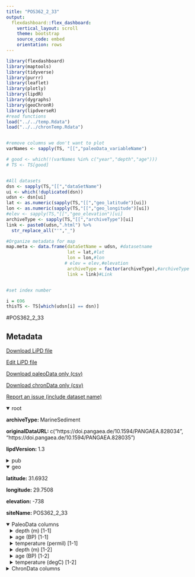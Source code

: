 ```yaml
---
title: "POS362_2_33"
output: 
  flexdashboard::flex_dashboard:
    vertical_layout: scroll
    theme: bootstrap
    source_code: embed
    orientation: rows
---
```


```r
library(flexdashboard)
library(maptools)
library(tidyverse)
library(purrr)
library(leaflet)
library(plotly)
library(lipdR)
library(dygraphs)
library(geoChronR)
library(lipdverseR)
#read functions
load("../../temp.Rdata")
load("../../chronTemp.Rdata")


#remove columns we don't want to plot
varNames <- sapply(TS, "[[","paleoData_variableName")

# good <- which(!(varNames %in% c("year","depth","age")))
# TS <- TS[good]


#All datasets
dsn <- sapply(TS,"[[","dataSetName")
ui <- which(!duplicated(dsn))
udsn <- dsn[ui]
lat <- as.numeric(sapply(TS,"[[","geo_latitude")[ui])
lon <- as.numeric(sapply(TS,"[[","geo_longitude")[ui])
#elev <- sapply(TS,"[[","geo_elevation")[ui]
archiveType <- sapply(TS,"[[","archiveType")[ui]
link <- paste0(udsn,".html") %>% 
  str_replace_all("'","_")

#Organize metadata for map
map.meta <- data.frame(dataSetName = udsn, #datasetname
                       lat = lat,#lat
                       lon = lon,#lon
                      # elev = elev,#elevation
                       archiveType = factor(archiveType),#archiveType
                       link = link)#Link


#set index number

i = 696
thisTS <- TS[which(udsn[i] == dsn)]
```
#POS362_2_33

Metadata {.sidebar}
-------------------------------------
[Download LiPD file](POS362_2_33.lpd)
            

[Edit LiPD file](http://lipd.net/playground?source=http://lipdverse.org/globalHolocene/0_25_5/POS362_2_33.lpd)
            

[Download paleoData only (csv)](POS362_2_33.csv)
            

[Download chronData only (csv)](POS362_2_33-chron.csv)
            

[Report an issue (include dataset name)](https://github.com/nickmckay/LiPDverse/issues)

<details open style="margin-left: 0px">
<summary>root</summary>
<p style="margin-left: 0px"><strong>archiveType: </strong>MarineSediment
<p style="margin-left: 0px"><strong>originalDataURL: </strong>c("https://doi.pangaea.de/10.1594/PANGAEA.828034", "https://doi.pangaea.de/10.1594/PANGAEA.828035")
<p style="margin-left: 0px"><strong>lipdVersion: </strong>1.3
</details>
<details>
<summary>pub</summary>
<details style="margin-left: 10px">
<summary>pub1</summary>
<p style="margin-left: 10px"><strong>author: </strong>list(list(name = "Blanchet, Cecile L."), list(name = "Frank, Martin"), list(name = "Schouten, Stefan"))
<p style="margin-left: 10px"><strong>journal: </strong>PLoS ONE
<p style="margin-left: 10px"><strong>volume: </strong>9
<p style="margin-left: 10px"><strong>title: </strong>Asynchronous Changes in Vegetation, Runoff and Erosion in the Nile River Watershed during the Holocene
</details>
<details style="margin-left: 10px">
<summary>pub2</summary>
<p style="margin-left: 10px"><strong>author: </strong>list(list(name = "Blanchet, Cecile L."), list(name = "Tjallingii, Rik"), list(name = "Frank, Martin"), list(name = "Lorenzen, Janne"), list(name = "Reitz, Anja"), list(name = "Brown, Kevin"), list(name = "Feseker, Tomas"), list(name = "Brueckmann, Warner"))
<p style="margin-left: 10px"><strong>journal: </strong>Earth and Planetary Science Letters
<p style="margin-left: 10px"><strong>volume: </strong>364
<p style="margin-left: 10px"><strong>title: </strong>High- and low-latitude forcing of the Nile River regime during the Holocene inferred from laminated sediments of the Nile deep-sea fan
</details>
</details>
<details open style="margin-left: 0px">
<summary>geo</summary>
<p style="margin-left: 0px"><strong>latitude: </strong>31.6932
<p style="margin-left: 0px"><strong>longitude: </strong>29.7508
<p style="margin-left: 0px"><strong>elevation: </strong>-738
<p style="margin-left: 0px"><strong>siteName: </strong>POS362_2_33
</details>
<details open>
<summary>PaleoData columns</summary>
<details style="margin-left: 10px">
<summary>depth (m) [1-1]</summary>
<p style="margin-left: 10px"><strong>TSid: </strong>ReA1lSo7p2f
<p style="margin-left: 10px"><strong>variableName: </strong>depth
<p style="margin-left: 10px"><strong>units: </strong>m
</details>
<details style="margin-left: 10px">
<summary>age (BP) [1-1]</summary>
<p style="margin-left: 10px"><strong>TSid: </strong>R4QOmMPjpm0
<p style="margin-left: 10px"><strong>variableName: </strong>age
<p style="margin-left: 10px"><strong>units: </strong>BP
<p style="margin-left: 10px"><strong>description: </strong>Age_model_ka
</details>
<details style="margin-left: 10px">
<summary>temperature (permil) [1-1]</summary>
<p style="margin-left: 10px"><strong>TSid: </strong>R4QNofpSRCJ
<p style="margin-left: 10px"><strong>variableName: </strong>temperature
<p style="margin-left: 10px"><strong>units: </strong>permil
<p style="margin-left: 10px"><strong>description: </strong>d18O_per_mil
<p style="margin-left: 10px"><strong>useInGlobalTemperatureAnalysis: </strong>FALSE
</details>
<details style="margin-left: 10px">
<summary>depth (m) [1-2]</summary>
<p style="margin-left: 10px"><strong>TSid: </strong>RfH0YizXBJB
<p style="margin-left: 10px"><strong>variableName: </strong>depth
<p style="margin-left: 10px"><strong>units: </strong>m
</details>
<details style="margin-left: 10px">
<summary>age (BP) [1-2]</summary>
<p style="margin-left: 10px"><strong>TSid: </strong>RYh7C0lqomB
<p style="margin-left: 10px"><strong>variableName: </strong>age
<p style="margin-left: 10px"><strong>units: </strong>BP
<p style="margin-left: 10px"><strong>description: </strong>Age_model_ka
</details>
<details style="margin-left: 10px">
<summary>temperature (degC) [1-2]</summary>
<p style="margin-left: 10px"><strong>TSid: </strong>RfosCTGYuEL
<p style="margin-left: 10px"><strong>variableName: </strong>temperature
<p style="margin-left: 10px"><strong>units: </strong>degC
<p style="margin-left: 10px"><strong>description: </strong>SST_degC
<p style="margin-left: 10px"><strong>useInGlobalTemperatureAnalysis: </strong>FALSE
<details>
<summary>interpretation</summary>
<details style="margin-left: 20px">
<summary>1</summary>
<p style="margin-left: 20px"><strong>scope: </strong>climate
<p style="margin-left: 20px"><strong>variable: </strong>T
</details>
</details>
</details>
<details>
<summary>ChronData columns</summary>
<details style="margin-left: 10px">
<summary>depth (cm)</summary>
<p style="margin-left: 10px"><strong>TSid: </strong>RnDLIIilMVR
<p style="margin-left: 10px"><strong>variableName: </strong>depth
<p style="margin-left: 10px"><strong>units: </strong>cm
</details>
<details style="margin-left: 10px">
<summary>age (kyr)</summary>
<p style="margin-left: 10px"><strong>TSid: </strong>RKFWr7ionsD
<p style="margin-left: 10px"><strong>variableName: </strong>age
<p style="margin-left: 10px"><strong>units: </strong>kyr
</details>
<details style="margin-left: 10px">
<summary>dateType ()</summary>
<p style="margin-left: 10px"><strong>TSid: </strong>Ryi0idHLouF
<p style="margin-left: 10px"><strong>variableName: </strong>dateType
</details>
<details style="margin-left: 10px">
<summary>thickness (cm)</summary>
<p style="margin-left: 10px"><strong>TSid: </strong>RHl7ZWdC7ZQ
<p style="margin-left: 10px"><strong>variableName: </strong>thickness
<p style="margin-left: 10px"><strong>units: </strong>cm
</details>
<details style="margin-left: 10px">
<summary>ageUncertainty (kyr)</summary>
<p style="margin-left: 10px"><strong>TSid: </strong>RnB3pffsfma
<p style="margin-left: 10px"><strong>variableName: </strong>ageUncertainty
<p style="margin-left: 10px"><strong>units: </strong>kyr
</details>
<details style="margin-left: 10px">
<summary>measurementMaterial ()</summary>
<p style="margin-left: 10px"><strong>TSid: </strong>R4u7Hzgm8cC
<p style="margin-left: 10px"><strong>variableName: </strong>measurementMaterial
</details>
<details style="margin-left: 10px">
<summary>sensorSpecies ()</summary>
<p style="margin-left: 10px"><strong>TSid: </strong>RsQ5XZ63zOS
<p style="margin-left: 10px"><strong>variableName: </strong>sensorSpecies
</details>
<details style="margin-left: 10px">
<summary>age14C (kyr)</summary>
<p style="margin-left: 10px"><strong>TSid: </strong>RSpJaxzqOH8
<p style="margin-left: 10px"><strong>variableName: </strong>age14C
<p style="margin-left: 10px"><strong>units: </strong>kyr
</details>
<details style="margin-left: 10px">
<summary>age14CUncertainty (kyr)</summary>
<p style="margin-left: 10px"><strong>TSid: </strong>RZxIdwARX3O
<p style="margin-left: 10px"><strong>variableName: </strong>age14CUncertainty
<p style="margin-left: 10px"><strong>units: </strong>kyr
</details>
<details style="margin-left: 10px">
<summary>reservoirAge (kyr)</summary>
<p style="margin-left: 10px"><strong>TSid: </strong>RdhXF46shUQ
<p style="margin-left: 10px"><strong>variableName: </strong>reservoirAge
<p style="margin-left: 10px"><strong>units: </strong>kyr
</details>
<details style="margin-left: 10px">
<summary>notes ()</summary>
<p style="margin-left: 10px"><strong>TSid: </strong>Rmg5Vb5g3Ic
<p style="margin-left: 10px"><strong>variableName: </strong>notes
</details>

Row {.tabset .tabset-fade}
-----------------------------------------------------------------------

### Sitemap

```r
  map.meta.split <- split(map.meta, map.meta$archiveType)


factpal <- colorFactor("Paired",map.meta$archiveType)
buff <- 15
l <- leaflet() %>% 
  addTiles() %>% 
  fitBounds(map.meta$lon[i]-buff,map.meta$lat[i]-buff,map.meta$lon[i]+buff,map.meta$lat[i]+buff)
  

  
  
names(map.meta.split) %>%
  purrr::walk( function(df) {
    l <<- l %>%
      addMarkers(data=map.meta.split[[df]],
                 lng=~lon, lat=~lat,
                 label=~as.character(archiveType),
                 popup=~paste(str_c('Dataset: <a href="',link,'">',dataSetName,'</a>'),
                                 # str_c("Elevation: ",elev),
                                  str_c("Archive Type: ",archiveType),
                                  sep = "<br>"),
                 group = df,
                 clusterOptions = markerClusterOptions(removeOutsideVisibleBounds = F),
                 labelOptions = labelOptions(noHide = F,
                                             direction = 'auto'))
  })

l %>%
  addLayersControl(position = "bottomleft",
    overlayGroups = names(map.meta.split),
    options = layersControlOptions(collapsed = FALSE,
                                   opacity = 0.8)
  )
```

### Search the LiPDverse (Beta! doesn't work well yet)
```r
#Add google search bar
htmltools::includeHTML("../../googleSearchChunk.html")
```


Row {.tabset .tabset-fade}
-----------------------------------------------------------------------

### temperature (permil)
```r
plotCol(thisTS,ind = 3)
```

### temperature (degC)
```r
plotCol(thisTS,ind = 6)
```

Row {.tabset .tabset-fade}
-----------------------------------------------------------------------

### depth (cm)
```r
plotCol(chronTS,ind = 2)
```

### age (kyr)
```r
plotCol(chronTS,ind = 4)
```

### dateType ()
```r
plotCol(chronTS,ind = 1)
```

### thickness (cm)
```r
plotCol(chronTS,ind = 3)
```

### ageUncertainty (kyr)
```r
plotCol(chronTS,ind = 5)
```

### measurementMaterial ()
```r
plotCol(chronTS,ind = 6)
```

### sensorSpecies ()
```r
plotCol(chronTS,ind = 7)
```

### age14C (kyr)
```r
plotCol(chronTS,ind = 8)
```

### age14CUncertainty (kyr)
```r
plotCol(chronTS,ind = 9)
```

### reservoirAge (kyr)
```r
plotCol(chronTS,ind = 10)
```

### notes ()
```r
plotCol(chronTS,ind = 11)
```
